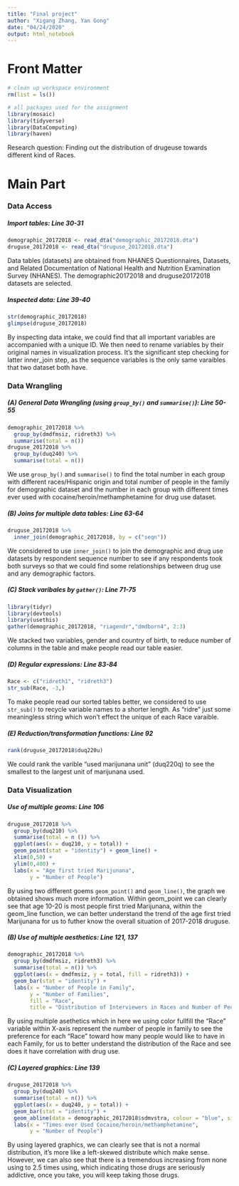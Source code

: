 ```yaml
---
title: "Final project"
author: "Xigang Zhang, Yan Gong"
date: "04/24/2020"
output: html_notebook
---
```


# Front Matter

```r
# clean up workspace environment
rm(list = ls())

# all packages used for the assignment
library(mosaic)
library(tidyverse)
library(DataComputing)
library(haven)
```

Research question: Finding out the distribution of drugeuse towards different kind of Races.

# Main Part

### Data Access

##### Import tables: Line 30-31

```r
demographic_20172018 <- read_dta("demographic_20172018.dta")
druguse_20172018 <- read_dta("druguse_20172018.dta")
```

Data tables (datasets) are obtained from NHANES Questionnaires, Datasets, and Related Documentation of National Health and Nutrition Examination Survey (NHANES). The demographic20172018 and druguse20172018 datasets are selected. 

##### Inspected data: Line 39-40

```r
str(demographic_20172018)
glimpse(druguse_20172018)
```

By inspecting data intake, we could find that all important variables are accompanied with a unique ID. We then need to rename variables by their original names in visualization process. It's the significant step checking for latter inner_join step, as the sequence variables is the only same varaibles that two dataset both have.

### Data Wrangling

##### (A) General Data Wrangling (using `group_by()` and `summarise()`): Line 50-55 

```r
demographic_20172018 %>%
  group_by(dmdfmsiz, ridreth3) %>%
  summarise(total = n())
druguse_20172018 %>%
  group_by(duq240) %>%
  summarise(total = n())
```

We use `group_by()` and `summarise()` to find the total number in each group with different races/Hispanic origin and total number of people in the family for demographic dataset and the number in each group with different times ever used with cocaine/heroin/methamphetamine for drug use dataset. 

##### (B) Joins for multiple data tables: Line 63-64

```r
druguse_20172018 %>%
  inner_join(demographic_20172018, by = c("seqn"))
```

We considered to use `inner_join()` to join the demographic and drug use datasets by respondent sequence number to see if any respondents took both surveys so that we could find some relationships between drug use and any demographic factors. 

##### (C) Stack varibales by `gather()`: Line 71-75

```r
library(tidyr)
library(devtools)
library(usethis)
gather(demographic_20172018, "riagendr","dmdborn4", 2:3)
```

We stacked two variables, gender and country of birth, to reduce number of columns in the table and make people read our table easier. 

##### (D) Regular expressions: Line 83-84

```r
Race <- c("ridreth1", "ridreth3")
str_sub(Race, -3,)
```

To make people read our sorted tables better, we considered to use `str_sub()` to recycle variable names to a shorter length. As "ridre" just some meaningless string which won't effect the unique of each Race varaible.

##### (E) Reduction/transformation functions: Line 92

```r
rank(druguse_20172018$duq220u)
```

We could rank the varible "used marijunana unit" (duq220q) to see the smallest to the largest unit of marijunana used. 

### Data Visualization

##### Use of multiple geoms: Line 106

```r
druguse_20172018 %>%
  group_by(duq210) %>%
  summarise(total = n ()) %>%
  ggplot(aes(x = duq210, y = total)) +
  geom_point(stat = "identity") + geom_line() +
  xlim(0,50) +
  ylim(0,400) +
  labs(x = "Age first tried Marijunana",
       y = "Number of People")
```

By using two different goems `geom_point()` and `geom_line()`, the graph we obtained shows much more information. Within geom_point we can clearly see that age 10-20 is most people first tried Marijunana, within the geom_line function, we can better understand the trend of the age first tried Marijunana for us to futher know the overall situation of 2017-2018 druguse.

##### (B) Use of multiple aesthetics: Line 121, 137

```r
demographic_20172018 %>%
  group_by(dmdfmsiz, ridreth3) %>%
  summarise(total = n()) %>%
  ggplot(aes(x = dmdfmsiz, y = total, fill = ridreth3)) + 
  geom_bar(stat = "identity") + 
  labs(x = "Number of People in Family", 
       y = "Number of Families", 
       fill = "Race", 
       title = "Distribution of Interviewers in Races and Number of People in Family")
```

By using multiple asethetics which in here we using color fullfill the "Race" variable within X-axis represent the number of people in family to see the preference for each "Race" toward how many people would like to have in each Family, for us to better understand the distribution of the Race and see does it have correlation with drug use.

##### (C) Layered graphics: Line 139

```r
druguse_20172018 %>%
  group_by(duq240) %>%
  summarise(total = n()) %>%
  ggplot(aes(x = duq240, y = total)) + 
  geom_bar(stat = "identity") + 
  geom_abline(data = demographic_20172018$sdmvstra, colour = "blue", size = 1) +
  labs(x = "Times ever Used Cocaine/heroin/methamphetamine", 
       y = "Number of People")
```

By using layered graphics, we can clearly see that is not a normal distribution, it's more like a left-skewed distribute which make sense. However, we can also see that there is a tremendous increasing from none using to 2.5 times using, which indicating those drugs are seriously addictive, once you take, you will keep taking those drugs.